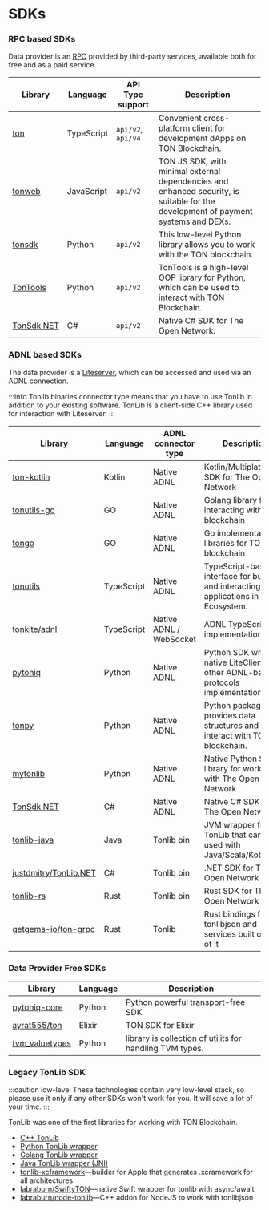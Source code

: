 # SDKs

### RPC based SDKs
Data provider is an [RPC](/develop/dapps/apis/toncenter#rpc-nodes) provided by third-party services, available both for free and as a paid service.

| Library |	Language |	API Type support |	Description |
|---------|----------|-------|--------------|
|[ton](https://github.com/ton-org/ton)	|TypeScript|`api/v2`, `api/v4`|Convenient cross-platform client for development dApps on TON Blockchain.|
|[tonweb](https://github.com/toncenter/tonweb)|JavaScript|`api/v2` |TON JS SDK, with minimal external dependencies and enhanced security, is suitable for the development of payment systems and DEXs.|
|[tonsdk](https://github.com/tonfactory/tonsdk) |   Python       | `api/v2` |         This low-level Python library allows you to work with the TON blockchain.     |
|[TonTools](https://github.com/yungwine/TonTools)| Python| `api/v2` |TonTools is a high-level OOP library for Python, which can be used to interact with TON Blockchain.|
|[TonSdk.NET](https://github.com/continuation-team/TonSdk.NET)| C#| `api/v2`|Native C# SDK for The Open Network. |

### ADNL based SDKs
The data provider is a [Liteserver](/participate/run-nodes/liteserver), which can be accessed and used via an ADNL connection.

:::info
 Tonlib binaries connector type means that you have to use Tonlib in addition to your existing software. TonLib is a client-side C++ library used for interaction with Liteserver.
:::

| Library |	Language |	ADNL connector type |	Description |
|---------|----------|-------|--------------|
|[ton-kotlin](https://github.com/ton-community/ton-kotlin)|Kotlin|Native ADNL |Kotlin/Multiplatform SDK for The Open Network|
|[tonutils-go](https://github.com/xssnick/tonutils-go)|GO|Native ADNL |Golang library for interacting with TON blockchain|
|[tongo](https://github.com/tonkeeper/tongo)|GO|Native ADNL |Go implementation of libraries for TON blockchain|
|[tonutils](https://github.com/thekiba/tonutils) |	TypeScript |	Native ADNL	| TypeScript-based interface for building and interacting with applications in TON Ecosystem. |
|[tonkite/adnl](https://github.com/tonkite/adnl) | TypeScript | Native ADNL / WebSocket | ADNL TypeScript implementation. |
|[pytoniq](https://github.com/yungwine/pytoniq) |	Python |	Native ADNL	| Python SDK with native LiteClient and other ADNL-based protocols implementations. |
| [tonpy](https://github.com/disintar/tonpy)| Python | Native ADNL | Python package that provides data structures and API to interact with TON blockchain. |
|[mytonlib](https://github.com/igroman787/mytonlib)| Python | Native ADNL | Native Python SDK library for working with The Open Network |
|[TonSdk.NET](https://github.com/continuation-team/TonSdk.NET) | C# |	Native ADNL	| Native C# SDK for The Open Network. |
|[tonlib-java](https://github.com/ton-blockchain/tonlib-java)	| Java |	Tonlib bin	 | JVM wrapper for TonLib that can be used with Java/Scala/Kotlin/etc.|
|[justdmitry/TonLib.NET](https://github.com/justdmitry/TonLib.NET) | C# | Tonlib bin | .NET SDK for The Open Network|
| [tonlib-rs](https://github.com/ston-fi/tonlib-rs) |	Rust	| Tonlib bin	| Rust SDK for The Open Network|
|[getgems-io/ton-grpc](https://github.com/getgems-io/ton-grpc)| Rust | Tonlib | Rust bindings for tonlibjson and services built on top of it |



### Data Provider Free SDKs

| Library |	Language |		Description |
|---------|----------|--------------|
|[pytoniq-core](https://github.com/yungwine/pytoniq-core) |	Python | Python powerful transport-free SDK |
|[ayrat555/ton](https://github.com/ayrat555/ton) | Elixir | TON SDK for Elixir|
|[tvm_valuetypes](https://github.com/toncenter/tvm_valuetypes)| Python | library is collection of utilits for handling TVM types. |



### Legacy TonLib SDK

:::caution low-level
These technologies contain very low-level stack, so please use it only if any other SDKs won't work for you. It will save a lot of your time.
:::

TonLib was one of the first libraries for working with TON Blockchain.

- [C++ TonLib](https://github.com/ton-blockchain/ton/tree/master/example/cpp)
- [Python TonLib wrapper](https://github.com/toncenter/pytonlib)
- [Golang TonLib wrapper](https://github.com/ton-blockchain/tonlib-go)
- [Java TonLib wrapper (JNI)](https://github.com/ton-blockchain/tonlib-java)
- [tonlib-xcframework](https://github.com/labraburn/tonlib-xcframework)—builder for Apple that generates .xcramework for all architectures
- [labraburn/SwiftyTON](https://github.com/labraburn/SwiftyTON)—native Swift wrapper for tonlib with async/await
- [labraburn/node-tonlib](https://github.com/labraburn/node-tonlib)—C++ addon for NodeJS to work with tonlibjson




